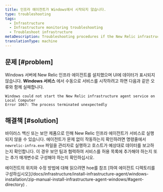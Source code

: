 ```yaml
---
title: 인프라 에이전트가 Windows에서 시작되지 않습니다.
type: troubleshooting
tags:
  - Infrastructure
  - Infrastructure monitoring troubleshooting
  - Troubleshoot infrastructure
metaDescription: Troubleshooting procedures if the New Relic infrastructure agent is not starting in Windows.
translationType: machine
---
```


## 문제 [#problem]

Windows 서버에 New Relic 인프라 에이전트를 설치했으며 UI에 데이터가 표시되지 않습니다. **Windows 서비스** 에서 수동으로 서비스를 시작하려고 하면 다음과 같은 오류와 함께 실패합니다.

```
Windows could not start the New Relic infrastructure agent service on Local Computer
Error 1067: The process terminated unexpectedly
```

## 해결책 [#solution]

바이러스 백신 또는 보안 제품으로 인해 New Relic 인프라 에이전트가 서비스로 실행되지 않을 수 있습니다. 에이전트가 문제 없이 작동하는지 확인하려면 명령줄에서 `newrelic-infra.exe` 파일을 관리자로 실행하고 호스트가 예상대로 데이터를 보고하는지 확인합니다. 이 경우 보안 팀과 협력하여 서비스를 허용 목록에 추가해야 하는지 또는 추가 매개변수로 구성해야 하는지 확인하십시오.

<Callout variant="important">
  에이전트의 위치와 수정 방법에 대해 읽으려면 hoe를 참조 [하여 에이전트 디렉토리를 구성하십시오](/docs/infrastructure/install-infrastructure-agent/windows-installation/zip-manual-install-infrastructure-agent-windows/#agent-directory) .
</Callout>